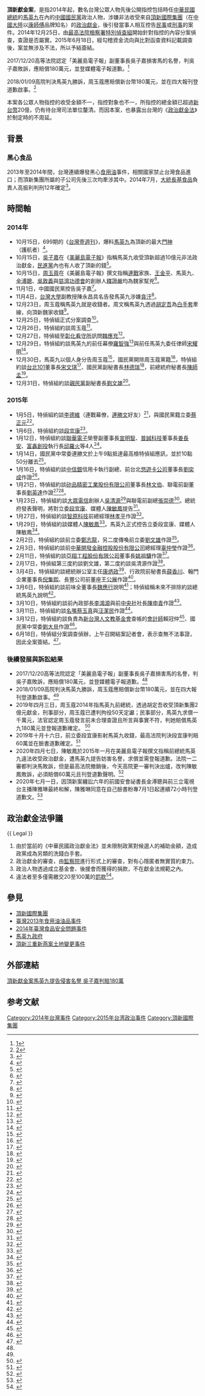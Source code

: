 {{Infobox Historical Event
|Event_Name     = 頂新獻金案
|Image_Name     = 
|Image_Caption  = 
|Participants   = 
|Location       = {{ROC-TW}}
|Date           = {{Start date|2014}} - {{End date|}}
|Result         = 
|Effect         = 
|URL            =
}}

'''頂新獻金案'''，是指2014年起，數名台灣公眾人物先後公開指控包括時任[[中華民國總統|中華民國總統]]的[[馬英九|馬英九]]在內的[[中國國民黨|中國國民黨]]政治人物，涉嫌非法收受來自[[頂新國際集團|頂新國際集團]]（在[[中國大陸|中國大陸]]以[[康師傅|康師傅]]品牌知名）的[[政治獻金|政治獻金]]，後引發當事人相互控告[[民事|民事]]或[[刑事|刑事]]的案件。2014年12月25日，由[[最高法院檢察署特別偵查組|最高法院檢察署特別偵查組]]開始針對指控的內容分案偵查，查證是否屬實。2015年6月18日，經勾稽資金流向與比對函查資料記載調查後，案並無涉及不法，所以予結簽結。

2017/12/20高等法院認定「美麗島電子報」副董事長吳子嘉損害馬的名譽，判吳子嘉敗訴，應賠償180萬元，並登媒體電子報道歉。<ref name="#1">[https://www.ettoday.net/news/20171221/1077018.htm]</ref>

2018/01/09高院判決馬英九勝訴，周玉蔻應賠償新台幣180萬元，並在四大報刊登道歉啟事。<ref name="#2">[https://tw.appledaily.com/new/realtime/20180109/1275213/]</ref>

本案各公眾人物指控的收受金額不一，指控對象也不一，所指控的總金額已超過[[新台幣|新台幣]]20億，仍有待台灣司法單位釐清。而因本案，也暴露出台灣的《[[s:政治獻金法|政治獻金法]]》於制定時的不周延。

== 背景 ==
===黑心食品===
{{main|臺灣2013年食用油油品事件|2014年臺灣食品安全問題事件#黑心食用油}}
2013年至2014年間，台灣連續爆發黑心[[食用油|食用油]]事件，相關國家禁止台灣食品進口；而頂新集團所屬的子公司先後三次均牽涉其中。2014年7月，[[大統長基食品|大統長基食品]]負責人高振利判刑12年確定<ref>{{cite news|title=大統黑心油 高振利判12年確定|url=http://www.appledaily.com.tw/appledaily/article/headline/20140725/35980202/|accessdate=2015-01-05|newspaper=台灣蘋果日報|date=2014-07-25}}</ref>。

== 時間軸 ==
=== 2014年 ===
*10月15日，699期的《[[台灣壹週刊|台灣壹週刊]]》，爆料[[馬英九|馬英九]]為頂新的最大[[門神|門神]]（護航者）<ref>{{cite news|author=吳明儀、林俊宏、李洵穎|title=大門神馬英九急切割　魏家統包兩岸農產喊卡|url=http://www.nextmag.com.tw/breaking-news/news/20141015/9245851|accessdate=2015-01-05|newspaper=台灣壹週刊|date=2014-10-15}}</ref>。
*10月15日，[[吳子嘉|吳子嘉]]在《[[美麗島電子報|美麗島電子報]]》指稱馬英九收受頂新超過10億元非法政治獻金，[[民進黨|民進黨]]內也有人收了頂新的錢<ref>{{cite web|author=吳子嘉|title=吃頂新黑心錢，馬英九準備坐牢？|url=http://www.my-formosa.com/article.aspx?cid=5,15&id=68553|publisher=美麗島電子報|accessdate=2015-01-05|date=2014-10-15|deadurl=yes|archiveurl=https://web.archive.org/web/20141224083508/http://www.my-formosa.com/article.aspx?cid=5%2C15&id=68553|archivedate=2014-12-24}}</ref>。
*10月15日，[[周玉蔻|周玉蔻]]在《美麗島電子報》撰文指稱[[連戰|連戰]]家族、[[王金平|王金平]]、馬英九、[[金溥聰|金溥聰]]、[[吳敦義|吳敦義]]與[[慈濟功德會|慈濟功德會]]的創辦人[[釋證嚴|釋證嚴]]均為魏家幫兇<ref>{{cite web|author=周玉蔻|title=頂新黑心魏家的幫兇：連王馬吳金與慈濟！|url=http://www.my-formosa.com/article.aspx?cid=5&id=68530|publisher=美麗島電子報|accessdate=2015-01-05}}</ref>。
*11月1日，中國國民黨控告吳子嘉<ref>{{cite news|author=施曉光、陳慧萍|title=收頂新獻金？ 國民黨狀告吳子嘉|url=http://news.ltn.com.tw/news/focus/paper/826511|accessdate=2015-01-05|newspaper=自由時報|date=2014-11-01}}</ref>。
*11月4日，[[台灣大學|台灣大學]]副教授陳永昌具名告發馬英九涉嫌[[貪汙|貪汙]]<ref name=錢利忠>{{cite news|author=錢利忠|title=魏家被爆送10億政治獻金？台大副教授告發馬英九|url=http://news.ltn.com.tw/news/society/breakingnews/1148236|accessdate=2015-01-05|newspaper=自由時報|date=2014-11-04}}</ref>。
*12月23日，周玉蔻稱馬英九就是收錢者。周文稱馬英九透過[[胡定吾|胡定吾]]為[[白手套|白手套]]牽線，向頂新魏家收錢<ref>{{cite web|author=周玉蔻|title=「馬團隊」指的就是馬英九總統！|url=http://www.my-formosa.com/article.aspx?cid=5%2C15&id=72683|accessdate=2015-01-05}}</ref>。
*12月25日，特偵組正式分案調查<ref>{{cite news|title=馬英九被爆收頂新2億政治獻金　特偵組今分案調查|url=http://www.nownews.com/n/2014/12/25/1557137|accessdate=2015-01-05|newspaper=nownews|date=2014-12-25}}</ref>。
*12月26日，特偵組約談周玉蔻<ref>{{cite news|author=蔡沛琪|title=赴特偵組 周玉蔻：該說都說了|url=https://tw.news.yahoo.com/%E8%B5%B4%E7%89%B9%E5%81%B5%E7%B5%84-%E5%91%A8%E7%8E%89%E8%94%BB-%E8%A9%B2%E8%AA%AA%E9%83%BD%E8%AA%AA%E4%BA%86-073303392.html|accessdate=2015-01-05|newspaper=中央社|date=2014-12-26}}</ref>。
*12月27日，特偵組至[[彰化看守所|彰化看守所]]訊問[[魏應充|魏應充]]<ref>{{cite news|author=楊國文、顏宏駿|title=政治獻金案 特偵組南下偵訊魏應充|url=http://news.ltn.com.tw/news/business/paper/842768|accessdate=2015-01-05|newspaper=自由時報|date=2015-12-28}}</ref>。
*12月29日，特偵組約談馬英九的前任幕僚[[羅智強|羅智強]]<ref>{{cite news|title=頂新政治獻金疑案 特偵組約談羅智強|url=https://tw.news.yahoo.com/%E9%A0%82%E6%96%B0%E6%94%BF%E6%B2%BB%E7%8D%BB%E9%87%91%E7%96%91%E6%A1%88-%E7%89%B9%E5%81%B5%E7%B5%84%E7%B4%84%E8%AB%87%E7%BE%85%E6%99%BA%E5%BC%B7-041847074.html|accessdate=2015-01-05|newspaper=中廣新聞網|date=2014-12-29}}</ref>與前任馬英九委任律師[[宋耀明|宋耀明]]<ref>{{cite news|title=特偵偵辦頂新案　約談律師宋耀明|url=http://www.nexttv.com.tw/news/realtime/social/11219502/%E7%89%B9%E5%81%B5%E5%81%B5%E8%BE%A6%E9%A0%82%E6%96%B0%E6%A1%88%E3%80%80%E7%B4%84%E8%AB%87%E5%BE%8B%E5%B8%AB%E5%AE%8B%E8%80%80%E6%98%8E|accessdate=2015-01-05|newspaper=壹電視新聞|date=2015-12-29}}</ref>。
*12月30日，馬英九以個人身分告周玉蔻<ref>{{cite news|title=捍衛清白　馬英九狀告周玉蔻、求償1000萬|url=http://www.nownews.com/n/2014/12/30/1561745|accessdate=2015-01-05|newspaper=nownews|date=2014-12-30}}</ref>，國民黨開除周玉蔻黨籍<ref>{{cite news|author=施曉光|title=國民黨中常會通過 開除周玉蔻黨籍|url=http://news.ltn.com.tw/news/politics/paper/843824|accessdate=2015-01-05|newspaper=自由時報|date=2015-01-01}}</ref>，特偵組約談[[台北101|台北101]]董事長[[宋文琪|宋文琪]]<ref>{{cite news|author=周晨暉|title=特偵組約談 宋文琪駁府介入101|url=https://tw.news.yahoo.com/%E7%89%B9%E5%81%B5%E7%B5%84%E7%B4%84%E8%AB%87-%E5%AE%8B%E6%96%87%E7%90%AA%E9%A7%81%E5%BA%9C%E4%BB%8B%E5%85%A5101-120045072.html|accessdate=2015-01-05|newspaper=民視新聞|date=2014-12-30}}</ref>、國民黨副秘書長[[林德瑞|林德瑞]]<ref>{{cite news|title=周玉蔻爆「頂新門神」　特偵約談林德瑞|url=http://www.nexttv.com.tw/news/realtime/latest/11220044/%E5%91%A8%E7%8E%89%E8%94%BB%E7%88%86%E3%80%8C%E9%A0%82%E6%96%B0%E9%96%80%E7%A5%9E%E3%80%8D%E3%80%80%E7%89%B9%E5%81%B5%E7%B4%84%E8%AB%87%E6%9E%97%E5%BE%B7%E7%91%9E|accessdate=2015-01-05|newspaper=[[壹電視新聞|壹電視新聞]]|date=2014-12-30}}</ref>，前總統府秘書長[[陳師孟|陳師孟]]<ref>{{cite news|title=馬英九收頂新十億？前議員王定宇爆是李遠哲說的！|url=http://www.ettoday.net/news/20141230/445670.htm|accessdate=2015-01-05|newspaper=ettoday|date=2014-12-30}}</ref>。
*12月31日，特偵組約談[[親民黨|親民黨]]副秘書長[[劉文雄_(基隆市)|劉文雄]]<ref>{{cite news|author=劉世怡|title=頂新獻金案 劉文雄作證|url=https://tw.news.yahoo.com/%E9%A0%82%E6%96%B0%E7%8D%BB%E9%87%91%E6%A1%88-%E5%8A%89%E6%96%87%E9%9B%84%E4%BD%9C%E8%AD%89-023816976.html|accessdate=2015-01-05|newspaper=中央社|date=2014-12-31}}</ref>。

=== 2015年 ===
*1月5日，特偵組約談[[李德維|李德維]]（連戰幕僚，[[連勝文|連勝文]]好友）<ref>{{cite news|author=劉世怡|title=頂新獻金案 李德維作證|url=https://tw.news.yahoo.com/%E9%A0%82%E6%96%B0%E7%8D%BB%E9%87%91%E6%A1%88-%E6%9D%8E%E5%BE%B7%E7%B6%AD%E4%BD%9C%E8%AD%89-055912136.html|accessdate=2015-01-05|newspaper=中央社|date=2015-01-05}}</ref>，與國民黨籍立委[[蔡正元|蔡正元]]<ref name="Hannah Wang">{{cite news|author=Hannah Wang|title=追查頂新獻金疑雲　特偵組約談蔡正元作證|url=http://www.nownews.com/n/2015/01/05/1565001|accessdate=2015-01-05|newspaper=[[nownews|nownews]]|date=2015-01-05}}</ref>。
*1月6日，特偵組約談[[段宜康|段宜康]]<ref>{{cite news|author=蔡沛琪|title=頂新獻金案 傳段宜康作證|url=https://tw.news.yahoo.com/頂新獻金案-傳段宜康作證-041236673.html|accessdate=2015-01-06|newspaper=中央社|date=2015-01-06}}</ref>。
*1月12日，特偵組約談[[聯華電子|聯華電子]]榮譽副董事長[[宣明智|宣明智]]、[[普誠科技|普誠科技]]董事長[[姜長安|姜長安]]、[[富鑫創投|富鑫創投]]執行長[[邱羅火|邱羅火]]等4人<ref>{{cite news|author=張筱笛、邱燕玲|title=頂新獻金案 特偵組傳訊宣明智等4人|url=https://tw.news.yahoo.com/%E9%A0%82%E6%96%B0%E7%8D%BB%E9%87%91%E6%A1%88-%E7%89%B9%E5%81%B5%E7%B5%84%E5%82%B3%E8%A8%8A%E5%AE%A3%E6%98%8E%E6%99%BA%E7%AD%894%E4%BA%BA-221032523.html|accessdate=2015-01-15|newspaper=自由時報|date=2015-01-13|deadurl=yes|archiveurl=https://web.archive.org/web/20160305200042/https://tw.news.yahoo.com/%E9%A0%82%E6%96%B0%E7%8D%BB%E9%87%91%E6%A1%88-%E7%89%B9%E5%81%B5%E7%B5%84%E5%82%B3%E8%A8%8A%E5%AE%A3%E6%98%8E%E6%99%BA%E7%AD%894%E4%BA%BA-221032523.html|archivedate=2016-03-05}}</ref>。
*1月14日，國民黨中常委連勝文於上午9點抵達最高檢特偵組應訊，並於10點50分離去<ref>{{cite news|title=頂新政治獻金案　特偵組傳連勝文|url=http://www.appledaily.com.tw/realtimenews/article/local/20150114/541705/%E9%A0%82%E6%96%B0%E6%94%BF%E6%B2%BB%E7%8D%BB%E9%87%91%E6%A1%88%E3%80%80%E7%89%B9%E5%81%B5%E7%B5%84%E5%82%B3%E9%80%A3%E5%8B%9D%E6%96%87|accessdate=2015-01-14|newspaper=蘋果即時|date=2015-01-14}}</ref>。
*1月16日，特偵組約談[[中信銀|中信銀]]信用卡執行副總、前台北[[悠遊卡公司|悠遊卡公司]]董事長[[劉奕成|劉奕成]]作證<ref>{{cite news|author=劉世怡|title=頂新獻金案 特偵組傳劉奕成|url=http://www.cna.com.tw/news/asoc/201501160237-1.aspx|accessdate=2015-01-16|newspaper=中央社|date=2015-01-16}}</ref>。
*1月21日，特偵組約談[[矽品精密工業股份有限公司|矽品精密工業股份有限公司]]董事長[[林文伯|林文伯]]、聯電前副董事長[[劉英達|劉英達]]作證<ref>{{cite news|author=劉世怡|title=頂新獻金案 特偵傳林文伯作證|url=http://www.cna.com.tw/news/asoc/201501210190-1.aspx|accessdate=2015-01-21|newspaper=中央社|date=2015-01-21}}</ref><ref>{{cite news|author=蕭博文|title=捐馬2億？ 特偵組傳喚林文伯、劉英達|url=http://www.chinatimes.com/realtimenews/20150121003295-260402|accessdate=2015-01-21|newspaper=中時電子報|date=2015-01-21}}</ref>。
*1月23日，特偵組約談[[大眾電信|大眾電信]]創辦人[[吳清源_(台灣)|吳清源]]<ref>{{cite news|author=錢利忠|title=政治獻金疑案 傳喚大眾電信前董吳清源、聯電前副總張崇德|url=http://news.ltn.com.tw/news/society/breakingnews/1213317|accessdate=2015-01-23|newspaper=自由時報|date=2015-01-23}}</ref>與聯電前副總[[張崇德_(台灣)|張崇德]]<ref>{{cite news|author=陳志賢|title=頂新政治獻金案 傳聯電前副總張崇德|url=http://www.chinatimes.com/realtimenews/20150123002876-260402|accessdate=2015-01-23|newspaper=中時電子報|date=2015-01-23}}</ref>。總統府發表聲明，將對立委[[段宜康|段宜康]]、媒體人[[陳敏鳳|陳敏鳳]]提告<ref>{{cite news|author=邱珮文|title=遭控收2億獻金 馬將告陳敏鳳、段宜康|url=http://newtalk.tw/news/2015/01/23/56192.html|accessdate=2015-01-23|newspaper=新頭殼|date=2015-01-23}}</ref>。
*1月27日，特偵組約談[[智原科技|智原科技]]前總經理[[林孝平|林孝平]]作證<ref>{{cite news|author=劉世怡|title=頂新獻金案 特偵組傳林孝平|url=http://www.cna.com.tw/news/asoc/201501270231-1.aspx|accessdate=2015-01-29|newspaper=中央社|date=2015-01-27}}</ref>。
*1月29日，特偵組約談媒體人[[陳敏鳳|陳敏鳳]]<ref>{{cite news|author=謝莉慧|title=馬拿2億獻金？名嘴陳敏鳳遭特偵組約談|url=https://tw.news.yahoo.com/%E9%A6%AC%E6%8B%BF2%E5%84%84%E7%8D%BB%E9%87%91-%E5%90%8D%E5%98%B4%E9%99%B3%E6%95%8F%E9%B3%B3%E9%81%AD%E7%89%B9%E5%81%B5%E7%B5%84%E7%B4%84%E8%AB%87-062904605.html|accessdate=2015-01-29|newspaper=新頭殼|date=2015-01-29}}</ref>。馬英九正式控告立委段宜康、媒體人陳敏鳳<ref>{{cite news|author=謝莉慧|title=電子大亨捐2億？馬告段宜康、陳敏鳳|url=http://newtalk.tw/news/2015/01/29/56380.html|accessdate=2015-01-29|newspaper=新頭殼|date=2015-01-29}}</ref>。
*2月2日，特偵組約談前立委[[鄭志龍|鄭志龍]]，另二度傳喚前立委[[劉文雄|劉文雄]]作證<ref>{{cite news|author=劉世怡|title=頂新獻金案 劉文雄鄭志龍作證|url=http://www.cna.com.tw/news/asoc/201502020160-1.aspx|accessdate=2015-02-04|newspaper=中央社|date=2015-02-02}}</ref>。
*2月3日，特偵組約談前[[中華開發金融控股股份有限公司|中華開發金融控股股份有限公司]]總經理[[辜仲瑩|辜仲瑩]]作證<ref>{{cite news|author=劉世怡|title=頂新獻金案 特偵組傳辜仲瑩|url=http://www.cna.com.tw/news/asoc/201502030086-1.aspx|accessdate=2015-02-04|newspaper=中央社|date=2015-02-03}}</ref>。
*2月11日，特偵組約談[[亞翔工程股份有限公司|亞翔工程股份有限公司]]董事長[[姚祖驤|姚祖驤]]作證<ref>{{cite news|author=劉世怡|title=頂新獻金案 特偵組傳姚祖驤作證|url=http://www.cna.com.tw/news/asoc/201502110216-1.aspx|accessdate=2015-02-11|newspaper=中央社|date=2015-02-11}}</ref>。
*2月17日，特偵組第三度約談劉文雄，第二度約談吳清源作證<ref>{{cite news|author=劉世怡|title=頂新獻金案 特偵組三度傳劉文雄|url=http://www.cna.com.tw/news/asoc/201502170141-1.aspx|accessdate=2015-02-20|newspaper=中央社|date=2015-02-17}}</ref>。
*3月4日，特偵組約談總統辦公室主任[[康炳政|康炳政]]<ref>{{cite news|author=劉世怡|title=頂新獻金案 康炳政赴特偵作證|url=http://www.cna.com.tw/news/asoc/201503040363-1.aspx|accessdate=2015-03-06|newspaper=中央社|date=2015-03-04}}</ref>、行政院前秘書長[[薛香川|薛香川]]、翰門企業董事長[[倪集熙|倪集熙]]、長豐公司前董座[[王公展|王公展]]作證<ref>{{cite news|author=劉世怡|title=頂新獻金案 薛香川作證|url=http://www.cna.com.tw/news/asoc/201503040183-1.aspx|accessdate=2015-03-06|newspaper=中央社|date=2015-03-04}}</ref>。
*3月6日，特偵組約談前味全董事長[[魏應行|魏應行]]說明<ref>{{cite news|author=劉世怡|title=頂新獻金案 特偵組傳喚魏應行|url=http://www.cna.com.tw/news/firstnews/201503060211-1.aspx|accessdate=2015-03-06|newspaper=中央社|date=2015-03-06}}</ref>；特偵組稱未來不排除約談總統馬英九說明<ref>{{cite news|author=張哲豪、陳家豪|title=查頂新獻金案如剝洋蔥直逼核心！特偵組：不排除約詢馬總統|url=http://setn.com/News.aspx?PageGroupID=6&NewsID=64354|accessdate=2015-03-12|newspaper=三立新聞|date=2015-03-06}}</ref>。
*3月10日，特偵組約談前內政部長[[李鴻源|李鴻源]]與前[[中央社|中央社]]社長[[陳申青|陳申青]]作證<ref>{{cite news|title=馬英九頂新獻金案 陳申青李鴻源低調作證|url=http://www.peoplenews.tw/news/67f7c726-c858-48b6-a08e-0f68b50a0376|accessdate=2015-03-12|newspaper=民報|date=2015-03-10}}</ref>。
*3月11日，特偵組約談[[名嘴|名嘴]][[蔡玉真|蔡玉真]]與[[汪潔民|汪潔民]]作證<ref>{{cite news|author=劉世怡|title=頂新獻金案 汪潔民蔡玉真作證|url=http://www.cna.com.tw/news/asoc/201503110097-1.aspx|accessdate=2015-03-12|newspaper=中央社|date=2015-03-11}}</ref>。
*3月12日，特偵組約談負責為[[新台灣人文教基金會|新台灣人文教基金會]]查帳的[[會計師|會計師]]賴冠仲<ref>{{cite news|author=劉世怡|title=頂新獻金案 傳喚會計師作證|url=http://www.cna.com.tw/news/asoc/201503120184-1.aspx|accessdate=2015-03-12|newspaper=中央社|date=2015-03-12}}</ref>、國民黨中常委[[劉大貝|劉大貝]]作證<ref>{{cite news|author=錢利忠|title=頂新政治獻金案出庭後 劉大貝忙打電話...|url=http://news.ltn.com.tw/news/society/breakingnews/1255110|accessdate=2015-03-12|newspaper=自由時報|date=2015-03-12}}</ref>。
*6月18日，特偵組分案調查偵辦，上午召開結案記者會，表示查無不法事證，因此全案簽結。<ref>{{cite news|title=馬英九收頂新政治獻金案查無不法 特偵組簽結|url=http://www.thenewslens.com/post/178077/|date=2015-06-18}}</ref>。

===後續發展與訴訟結果===
*2017/12/20高等法院認定「美麗島電子報」副董事長吳子嘉損害馬的名譽，判吳子嘉敗訴，應賠償180萬元，並登媒體電子報道歉。<ref name="#1"/>
*2018/01/09高院判決馬英九勝訴，周玉蔻應賠償新台幣180萬元，並在四大報刊登道歉啟事。<ref name="#2"/>
*2019年四月三日，周玉蔻2014年指馬英九前總統，透過胡定吾收受頂新集團2億元獻金，刑事部分，周玉蔻已遭判拘役50天定讞；民事部分，馬英九求償一千萬元，法官認定周玉蔻發言前未合理查證且所言與事實不符，判她賠償馬英九180萬元並登報道歉確定。 <ref>{{Cite news|url=https://tw.news.yahoo.com/%E5%91%A8%E7%8E%89%E8%94%BB%E6%8C%87%E9%A6%AC%E8%8B%B1%E4%B9%9D%E6%94%B6%E9%A0%82%E6%96%B02%E5%84%84-%E5%88%A4%E8%B3%A0180%E8%90%AC%E7%A2%BA%E5%AE%9A-101459801.html|title=周玉蔻指馬英九收頂新2億 判賠180萬確定|author=|date=2019-04-03|work=鏡周刊|publisher=|accessdate=|language=zh-tw|format=}}</ref>
*2019年十月十六日，前立委段宜康影射馬英九收錢，最高法院判決段宜康判賠60萬並在臉書道歉確定。<ref>{{Cite news|url=https://www.cna.com.tw/news/firstnews/201910160266.aspx|title=影射馬英九收錢 段宜康判賠60萬並在道歉確定|author=|date=2019-10-16|work=|publisher=中央社|accessdate=|language=zh-tw|format=}}</ref>
*2020年四月七日，陳敏鳳於2015年一月在美麗島電子報撰文指稱前總統馬英九違法收受政治獻金，遭馬英九提告妨害名譽，求償並需登報道歉。法院一二審都判決馬敗訴，但是最高法院撤銷後，今天高院更一審判決出爐，改判陳敏鳳敗訴，必須賠償60萬元且刊登道歉聲明。<ref>{{Cite news|url=https://udn.com/news/story/7321/4478247|title=指收獻金，更一審逆轉／陳敏鳳判賠馬英九60萬 登報紙頭版道歉|author=王宏舜|date=2020-04-09|work=|publisher=聯合新聞網|accessdate=|language=zh-tw|format=}}</ref>
*2020年七月一日，因頂新案纏訟六年的前國安會祕書長金溥聰與前三立電視台主播陳雅琳最終和解，陳雅琳同意在自己臉書粉專7月1日起連續72小時刊登道歉文。<ref>{{Cite news|url=https://www.chinatimes.com/realtimenews/20200629004957-260407?chdtv|title=爭訟6年 金溥聰終於盼到陳雅琳道歉|author=周毓翔|date=2020-06-29|work=|publisher=中時電子報|accessdate=|language=zh-tw|format=}}</ref>

== 政治獻金法爭議 ==
{{ Legal }}
{{Expand|time=2015-01-05}}
{{專家}}
#由於當前的《中華民國政治獻金法》並未限制政黨對候選人的補助金額，造成政黨成為另類的洗錢白手套。
#政治獻金的審查，由[[監察院|監察院]]進行形式上的審查，對有心隱匿者無實質約束力。
#政治人物透過成立基金會、後援會而獲得的捐款，不在獻金法規範之內。
#違法者至多僅需繳交20至100萬的[[罰款|罰款]]<ref>{{cite journal|author=何欣潔|title=陽光法案烏雲密布 疑點查不清  馬英九選總統越選越省 遭爆非法收頂新二億|journal=《今周刊》|url=http://www.businesstoday.com.tw/article-content-80392-113226?page=1|date=2015-01-01|issue=941|accessdate=2015-01-05|deadurl=yes|archiveurl=https://web.archive.org/web/20150105182710/http://www.businesstoday.com.tw/article-content-80392-113226?page=1|archivedate=2015年1月5日|df=}}</ref>。

== 參見 ==
*[[頂新國際集團|頂新國際集團]]
*[[臺灣2013年食用油油品事件|臺灣2013年食用油油品事件]]
*[[2014年臺灣食品安全問題事件|2014年臺灣食品安全問題事件]]
*[[馬英九政府|馬英九政府]]
*[[頂新三重新燕案土地變更事件|頂新三重新燕案土地變更事件]]

== 外部連結 ==
{{Wikisource|政治獻金法}}
[http://news.ltn.com.tw/news/politics/breakingnews/1932877 頂新獻金案馬英九提告侵害名譽 吳子嘉判賠180萬]

==参考文献==
{{reflist|3}}
[[Category:2014年台灣事件|Category:2014年台灣事件]]
[[Category:2015年台湾政治事件|Category:2015年台湾政治事件]]
[[Category:頂新國際集團|Category:頂新國際集團]]